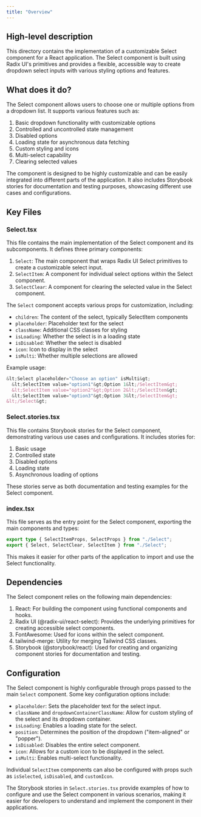 ```yaml
---
title: "Overview"
---
```


## High-level description
This directory contains the implementation of a customizable Select component for a React application. The Select component is built using Radix UI's primitives and provides a flexible, accessible way to create dropdown select inputs with various styling options and features.

## What does it do?
The Select component allows users to choose one or multiple options from a dropdown list. It supports various features such as:

1. Basic dropdown functionality with customizable options
2. Controlled and uncontrolled state management
3. Disabled options
4. Loading state for asynchronous data fetching
5. Custom styling and icons
6. Multi-select capability
7. Clearing selected values

The component is designed to be highly customizable and can be easily integrated into different parts of the application. It also includes Storybook stories for documentation and testing purposes, showcasing different use cases and configurations.

## Key Files

### Select.tsx
This file contains the main implementation of the Select component and its subcomponents. It defines three primary components:

1. `Select`: The main component that wraps Radix UI Select primitives to create a customizable select input.
2. `SelectItem`: A component for individual select options within the Select component.
3. `SelectClear`: A component for clearing the selected value in the Select component.

The `Select` component accepts various props for customization, including:
- `children`: The content of the select, typically SelectItem components
- `placeholder`: Placeholder text for the select
- `className`: Additional CSS classes for styling
- `isLoading`: Whether the select is in a loading state
- `isDisabled`: Whether the select is disabled
- `icon`: Icon to display in the select
- `isMulti`: Whether multiple selections are allowed

Example usage:

```jsx
&lt;Select placeholder="Choose an option" isMulti&gt;
  &lt;SelectItem value="option1"&gt;Option 1&lt;/SelectItem&gt;
  &lt;SelectItem value="option2"&gt;Option 2&lt;/SelectItem&gt;
  &lt;SelectItem value="option3"&gt;Option 3&lt;/SelectItem&gt;
&lt;/Select&gt;
```

### Select.stories.tsx
This file contains Storybook stories for the Select component, demonstrating various use cases and configurations. It includes stories for:

1. Basic usage
2. Controlled state
3. Disabled options
4. Loading state
5. Asynchronous loading of options

These stories serve as both documentation and testing examples for the Select component.

### index.tsx
This file serves as the entry point for the Select component, exporting the main components and types:

```typescript
export type { SelectItemProps, SelectProps } from "./Select";
export { Select, SelectClear, SelectItem } from "./Select";
```

This makes it easier for other parts of the application to import and use the Select functionality.

## Dependencies
The Select component relies on the following main dependencies:

1. React: For building the component using functional components and hooks.
2. Radix UI (@radix-ui/react-select): Provides the underlying primitives for creating accessible select components.
3. FontAwesome: Used for icons within the select component.
4. tailwind-merge: Utility for merging Tailwind CSS classes.
5. Storybook (@storybook/react): Used for creating and organizing component stories for documentation and testing.

## Configuration
The Select component is highly configurable through props passed to the main `Select` component. Some key configuration options include:

- `placeholder`: Sets the placeholder text for the select input.
- `className` and `dropdownContainerClassName`: Allow for custom styling of the select and its dropdown container.
- `isLoading`: Enables a loading state for the select.
- `position`: Determines the position of the dropdown ("item-aligned" or "popper").
- `isDisabled`: Disables the entire select component.
- `icon`: Allows for a custom icon to be displayed in the select.
- `isMulti`: Enables multi-select functionality.

Individual `SelectItem` components can also be configured with props such as `isSelected`, `isDisabled`, and `customIcon`.

The Storybook stories in `Select.stories.tsx` provide examples of how to configure and use the Select component in various scenarios, making it easier for developers to understand and implement the component in their applications.